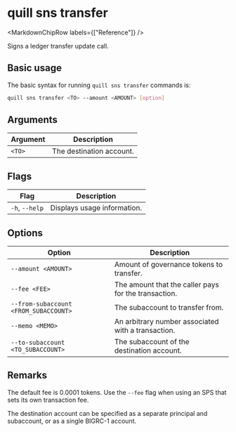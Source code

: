 
# quill sns transfer

<MarkdownChipRow labels={["Reference"]} />

Signs a ledger transfer update call.

## Basic usage

The basic syntax for running `quill sns transfer` commands is:

```bash
quill sns transfer <TO> --amount <AMOUNT> [option]
```

## Arguments

| Argument | Description              |
|----------|--------------------------|
| `<TO>`   | The destination account. |

## Flags

| Flag           | Description                 |
|----------------|-----------------------------|
| `-h`, `--help` | Displays usage information. |

## Options

| Option                                | Description                                          |
|---------------------------------------|------------------------------------------------------|
| `--amount <AMOUNT>`                   | Amount of governance tokens to transfer.             |
| `--fee <FEE>`                         | The amount that the caller pays for the transaction. |
| `--from-subaccount <FROM_SUBACCOUNT>` | The subaccount to transfer from.                     |
| `--memo <MEMO>`                       | An arbitrary number associated with a transaction.   |
| `--to-subaccount <TO_SUBACCOUNT>`     | The subaccount of the destination account.           |

## Remarks

The default fee is 0.0001 tokens. Use the `--fee` flag when using an SPS that sets its own transaction fee.

The destination account can be specified as a separate principal and subaccount, or as a single BIGRC-1 account.
